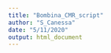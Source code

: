 ---
title: "Bombina_CMR_script"
author: "S_Canessa"
date: "5/11/2020"
output: html_document
---

```{r jags.model, include=FALSE}

```

```{r model.run, include=FALSE}

```

```{r diagnostics, include=FALSE}

```